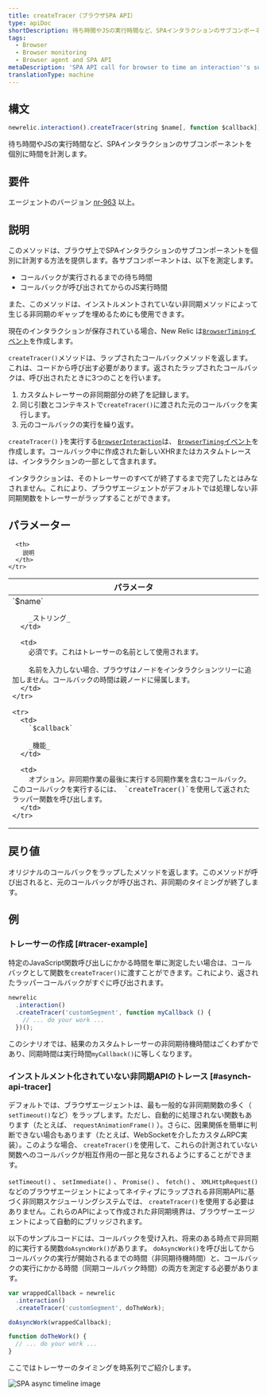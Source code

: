 ```yaml
---
title: createTracer（ブラウザSPA API）
type: apiDoc
shortDescription: 待ち時間やJSの実行時間など、SPAインタラクションのサブコンポーネントを個別に時間を計測します。
tags:
  - Browser
  - Browser monitoring
  - Browser agent and SPA API
metaDescription: 'SPA API call for browser to time an interaction''s sub-components separately, including wait time and JS execution time.'
translationType: machine
---
```



## 構文

```js
newrelic.interaction().createTracer(string $name[, function $callback])
```

待ち時間やJSの実行時間など、SPAインタラクションのサブコンポーネントを個別に時間を計測します。

## 要件

エージェントのバージョン [nr-963](/docs/release-notes/new-relic-browser-release-notes/browser-agent-release-notes) 以上。

## 説明

このメソッドは、ブラウザ上でSPAインタラクションのサブコンポーネントを個別に計測する方法を提供します。各サブコンポーネントは、以下を測定します。

* コールバックが実行されるまでの待ち時間
* コールバックが呼び出されてからのJS実行時間

また、このメソッドは、インストルメントされていない非同期メソッドによって生じる非同期のギャップを埋めるためにも使用できます。

現在のインタラクションが保存されている場合、New Relic は[`BrowserTiming`イベント](/docs/insights/explore-data/attributes/browser-default-attributes-insights#browsertiming-attributes)を作成します。

`createTracer()`メソッドは、ラップされたコールバックメソッドを返します。これは、コードから呼び出す必要があります。返されたラップされたコールバックは、呼び出されたときに3つのことを行います。

1. カスタムトレーサーの非同期部分の終了を記録します。
2. 同じ引数とコンテキストで`createTracer()`に渡された元のコールバックを実行します。
3. 元のコールバックの実行を繰り返す。

`createTracer()` }を実行する[`BrowserInteraction`](/docs/insights/explore-data/attributes/browser-default-attributes-insights#browserinteraction-attributes)は、 [`BrowserTiming`イベント](/docs/insights/explore-data/attributes/browser-default-attributes-insights#browsertiming-attributes)を作成します。コールバック中に作成された新しいXHRまたはカスタムトレースは、インタラクションの一部として含まれます。

インタラクションは、そのトレーサーのすべてが終了するまで完了したとはみなされません。これにより、ブラウザエージェントがデフォルトでは処理しない非同期関数をトレーサーがラップすることができます。

## パラメーター

<table>
  <thead>
    <tr>
      <th width="25%">
        パラメータ
      </th>

      <th>
        説明
      </th>
    </tr>
  </thead>

  <tbody>
    <tr>
      <td>
        `$name`

        _ストリング_
      </td>

      <td>
        必須です。これはトレーサーの名前として使用されます。

        名前を入力しない場合、ブラウザはノードをインタラクションツリーに追加しません。コールバックの時間は親ノードに帰属します。
      </td>
    </tr>

    <tr>
      <td>
        `$callback`

        _機能_
      </td>

      <td>
        オプション。非同期作業の最後に実行する同期作業を含むコールバック。このコールバックを実行するには、 `createTracer()`を使用して返されたラッパー関数を呼び出します。
      </td>
    </tr>
  </tbody>
</table>

## 戻り値

オリジナルのコールバックをラップしたメソッドを返します。このメソッドが呼び出されると、元のコールバックが呼び出され、非同期のタイミングが終了します。

## 例

### トレーサーの作成 [#tracer-example]

特定のJavaScript関数呼び出しにかかる時間を単に測定したい場合は、コールバックとして関数を`createTracer()`に渡すことができます。これにより、返されたラッパーコールバックがすぐに呼び出されます。

```js
newrelic
  .interaction()
  .createTracer('customSegment', function myCallback () {
    // ... do your work ...
  })();
```

このシナリオでは、結果のカスタムトレーサーの非同期待機時間はごくわずかであり、同期時間は実行時間`myCallback()`に等しくなります。

### インストルメント化されていない非同期APIのトレース [#asynch-api-tracer]

デフォルトでは、ブラウザエージェントは、最も一般的な非同期関数の多く（ `setTimeout()`など）をラップします。ただし、自動的に処理されない関数もあります（たとえば、 `requestAnimationFrame()` ）。さらに、因果関係を簡単に判断できない場合もあります（たとえば、WebSocketを介したカスタムRPC実装）。このような場合、 `createTracer()`を使用して、これらの計測されていない関数へのコールバックが相互作用の一部と見なされるようにすることができます。

`setTimeout()` 、 `setImmediate()` 、 `Promise()` 、 `fetch()` 、 `XMLHttpRequest()`などのブラウザエージェントによってネイティブにラップされる非同期APIに基づく非同期スケジューリングシステムでは、 `createTracer()`を使用する必要はありません。これらのAPIによって作成された非同期境界は、ブラウザーエージェントによって自動的にブリッジされます。

以下のサンプルコードには、コールバックを受け入れ、将来のある時点で非同期的に実行する関数`doAsyncWork()`があります。 `doAsyncWork()`を呼び出してからコールバックの実行が開始されるまでの時間（非同期待機時間）と、コールバックの実行にかかる時間（同期コールバック時間）の両方を測定する必要があります。

```js
var wrappedCallback = newrelic
  .interaction()
  .createTracer('customSegment', doTheWork);

doAsyncWork(wrappedCallback);

function doTheWork() {
  // ... do your work ...
}
```

ここではトレーサーのタイミングを時系列でご紹介します。

<img
  title="spa-trace-async-timeline.png"
  alt="SPA async timeline image"
  src={browserAsyncTimeline}
/>